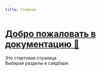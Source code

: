 ```yaml
---
title: Главная
---
```


# <a href="https://www.youtube.com/watch?v=dQw4w9WgXcQ" target="_blank">Добро пожаловать в документацию 🚀</a>

Это стартовая страница  
Выбирай разделы в сайдбаре
